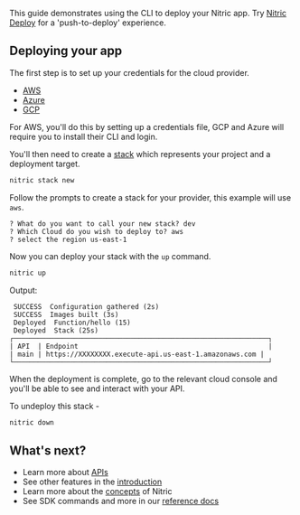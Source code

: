 This guide demonstrates using the CLI to deploy your Nitric app.
Try [Nitric Deploy](https://deploy.nitric.io) for a 'push-to-deploy' experience.

## Deploying your app

The first step is to set up your credentials for the cloud provider.

- [AWS](/docs/reference/aws)
- [Azure](/docs/reference/azure)
- [GCP](/docs/reference/gcp)

For AWS, you'll do this by setting up a credentials file, GCP and Azure will require you to install their CLI and login.

You'll then need to create a [stack](/docs/reference/stacks) which represents your project and a deployment target.

```bash
nitric stack new
```

Follow the prompts to create a stack for your provider, this example will use `aws`.

```
? What do you want to call your new stack? dev
? Which Cloud do you wish to deploy to? aws
? select the region us-east-1
```

Now you can deploy your stack with the `up` command.

```bash
nitric up
```

Output:

```
 SUCCESS  Configuration gathered (2s)
 SUCCESS  Images built (3s)
 Deployed  Function/hello (15)
 Deployed  Stack (25s)
┌───────────────────────────────────────────────────────────────┐
| API  | Endpoint                                               |
| main | https://XXXXXXXX.execute-api.us-east-1.amazonaws.com |
└───────────────────────────────────────────────────────────────┘
```

When the deployment is complete, go to the relevant cloud console and you'll be able to see and interact with your API.

To undeploy this stack -

```bash
nitric down
```

## What's next?

- Learn more about [APIs](/docs/apis)
- See other features in the [introduction](/docs)
- Learn more about the [concepts](/docs/concepts) of Nitric
- See SDK commands and more in our [reference docs](/docs/reference)
